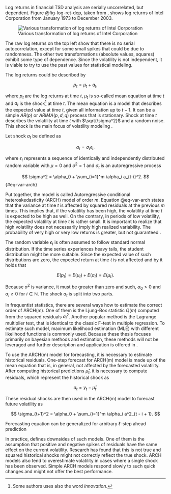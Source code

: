 Log returns in financial TSD analysis are serially uncorrelated, but dependent. Figure @fig-log-ret-dep, taken 
from \parencite[Fig. 3.1]{Tsay2005_AnalysisFinancialTime}, shows log returns of Intel Corporation from January 1973 to
December 2003.

![Various transformation of log returns of Intel Corporation \parencite{Tsay2005_AnalysisFinancialTime}](./img/log-ret-dep.png){#fig-log-ret-dep}

The raw log returns on the top left show that there is no serial autocorrelation, except for some small spikes
that could be due to randomness. The other two transformations (absolute values, squares) exhibit some type of
dependence. Since the volatility is not independent, it is viable to try to use the past values for 
statistical modeling.

The log returns could be described by 

$$
p_t = \mu_t + a_t,
$$

where $p_t$ are the log returns at time $t$, $\mu_t$ is so-called mean equation at time $t$ and $a_t$ is the
shock[^shock] at time $t$. The mean equation is a model that describes the expected value at time $t$, given
all information up to $t-1$. It can be a simple $AR(p)$ or $ARIMA(p, d, q)$ process that is stationary. Shock at time
$t$ describes the volatility at time $t$ with $\sqrt{\sigma^2}$ and a random noise. This shock is the main focus of volatility 
modeling \parencite[Fig. 3.2]{Tsay2005_AnalysisFinancialTime}.

[^shock]: Some authors uses also the word *innovation*.

Let shock $a_t$ be defined as

$$
a_t = \sigma_t \epsilon_t,
$$

where $\epsilon_t$ represents a sequence of identically and independently distributed random variable with $\mu = 0$
and $\sigma^2 = 1$ and $\sigma_t$ is an autoregressive process

$$
\sigma^2 = \alpha_0 + \sum_{i=1}^m \alpha_i a_{t-i}^2.
$$ {#eq-var-arch}

Put together, the model is called Autoregressive conditional heteroskedasticity (ARCH) model of order $m$. Equation @eq-var-arch
states that the variance at time $t$ is affected by squared residuals at the previous $m$ times. This implies
that, if the volatility has been high, the volatility at time $t$ is expected to be high as well. On the contrary,
in periods of low volatility, the expected volatility at time $t$ is rather small. It is important to realize
that high volatility does not necessarily imply high realized variability. The probability of very high or very low
returns is greater, but not guaranteed \parencite[Chap. 3.4]{Tsay2005_AnalysisFinancialTime}.

The random variable $\epsilon_t$ is often assumed to follow standard normal distribution. If the time series
experiences heavy tails, the student distribution might be more suitable. Since the expected value of such 
distributions are zero, the expected return at time $t$ is not affected and by it holds \parencite[Chap. 3.4.1]
{Tsay2005_AnalysisFinancialTime} that 

$$
E(p_t) = E(\mu_t) + E(a_t) = E(\mu_t).
$$


Because $\sigma^2$ is variance, it must be greater than zero and such, $\alpha_0 > 0$ and $\alpha_i \geq 0$ for 
$i \in \mathbb{N}$. The shock $a_t$ is split into two parts.

In frequentist statistics, there are several ways how to estimate the correct order of ARCH(m). One of them is the 
Ljung-Box statistic $Q(m)$ computed from the squared residuals $a_i^2$. Another popular method is the Lagrange
multiplier test, that is identical to the classic F-test in multiple regression. To estimate such model, maximum
likelihood estimation (MLE) with different likelihood functions is commonly used. Because these thesis focuses 
primarily on bayesian methods and estimation, these methods will not be leveraged and further description and
application is offered in \parencite[Chap. 3]{Tsay2005_AnalysisFinancialTime}.

To use the ARCH(m) model for forecasting, it is necessary to estimate historical residuals. One-step forecast for
ARCH(m) model is made up of the mean equation that is, in general, not affected by the forecasted volatility. After
computing historical predictions $\hat\mu_t$, it is necessary to compute residuals, which represent the historical
shock as

$$
a_t = y_t - \hat \mu_t.
$$

These residual shocks are then used in the ARCH(m) model to forecast future volatility as

$$
\sigma_{t+1}^2 = \alpha_0 + \sum_{i=1}^m \alpha_i a^2_{t - i + 1}.
$$

Forecasting equation can be generalized for arbitrary $\ell$-step ahead prediction 
\parencite[Chap. 3.4.3] {Tsay2005_AnalysisFinancialTime}

In practice, \parencite[Chap. 3.4.2]{Tsay2005_AnalysisFinancialTime} defines downsides of such models. One of them 
is the assumption that positive and negative spikes of residuals have the same effect on the current volatility.
Research has found that this is not true and squared historical shocks might not correctly reflect the true
shock. ARCH models also tend to overestimate volatility in cases where a single shock has been observed. Simple ARCH
models respond slowly to such quick changes and might not offer the best performance.